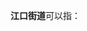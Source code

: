 '''江口街道'''可以指：
{{PRC admin/disambig|33/02/13/003/000|33/10/03/007/000|34/17/02/004/000|51/14/22/113/000|51/19/23/201/000}}
{{disambig|cat=四字乡级行政区划消歧义}}